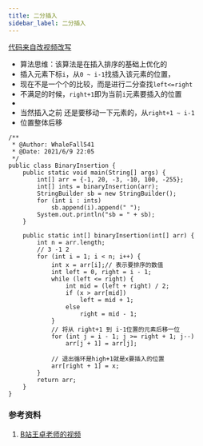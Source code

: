 ```yaml
---
title: 二分插入
sidebar_label: 二分插入
---
```


[代码来自改视频改写](https://www.bilibili.com/video/BV1nJ411V7bd?p=161)

* 算法思维：该算法是在插入排序的基础上优化的
* 插入元素下标`i`，从`0 ~ i-1`找插入该元素的位置，
* 现在不是一个个的比较，而是进行二分查找`left<=right`
* 不满足的时候，`right+1`即为当前`i`元素要插入的位置
* 
* 当然插入之前 还是要移动一下元素的，从`right+1 ~ i-1`
* 位置整体后移

```
/**
 * @Author: WhaleFall541
 * @Date: 2021/6/9 22:05
 */
public class BinaryInsertion {
    public static void main(String[] args) {
        int[] arr = {-1, 20, -3, -10, 100, -255};
        int[] ints = binaryInsertion(arr);
        StringBuilder sb = new StringBuilder();
        for (int i : ints)
            sb.append(i).append(" ");
        System.out.println("sb = " + sb);
    }

    public static int[] binaryInsertion(int[] arr) {
        int n = arr.length;
        // 3 -1 2
        for (int i = 1; i < n; i++) {
            int x = arr[i];// 表示要排序的数值
            int left = 0, right = i - 1;
            while (left <= right) {
                int mid = (left + right) / 2;
                if (x > arr[mid])
                    left = mid + 1;
                else
                    right = mid - 1;
            }
            // 将从 right+1 到 i-1位置的元素后移一位
            for (int j = i - 1; j >= right + 1; j--)
                arr[j + 1] = arr[j];

            // 退出循环是high+1就是x要插入的位置
            arr[right + 1] = x;
        }
        return arr;
    }
}
```

### 参考资料

1. [B站王卓老师的视频](https://www.bilibili.com/video/BV1Eb4y1R7zd?)

<TailProtocal />
